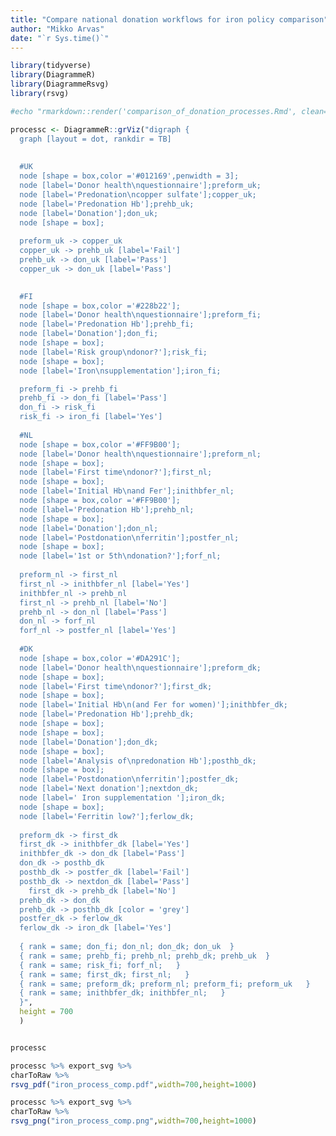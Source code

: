 ```yaml
---
title: "Compare national donation workflows for iron policy comparison"
author: "Mikko Arvas"
date: "`r Sys.time()`"
---
```


```r
library(tidyverse)
library(DiagrammeR)
library(DiagrammeRsvg)
library(rsvg)

#echo "rmarkdown::render('comparison_of_donation_processes.Rmd', clean=TRUE,output_format='pdf_document',output_file='../results/comparison_of_donation_processes.pdf')" | R --slave
```


```r
processc <- DiagrammeR::grViz("digraph {
  graph [layout = dot, rankdir = TB]
  
  
  #UK
  node [shape = box,color ='#012169',penwidth = 3]; 
  node [label='Donor health\nquestionnaire'];preform_uk;
  node [label='Predonation\ncopper sulfate'];copper_uk;
  node [label='Predonation Hb'];prehb_uk;
  node [label='Donation'];don_uk;
  node [shape = box]; 
  
  preform_uk -> copper_uk
  copper_uk -> prehb_uk [label='Fail'] 
  prehb_uk -> don_uk [label='Pass']
  copper_uk -> don_uk [label='Pass']

  
  #FI
  node [shape = box,color ='#228b22']; 
  node [label='Donor health\nquestionnaire'];preform_fi;
  node [label='Predonation Hb'];prehb_fi;
  node [label='Donation'];don_fi;
  node [shape = box]; 
  node [label='Risk group\ndonor?'];risk_fi;
  node [shape = box]; 
  node [label='Iron\nsupplementation'];iron_fi;

  preform_fi -> prehb_fi
  prehb_fi -> don_fi [label='Pass']
  don_fi -> risk_fi
  risk_fi -> iron_fi [label='Yes']
  
  #NL
  node [shape = box,color ='#FF9B00']; 
  node [label='Donor health\nquestionnaire'];preform_nl;
  node [shape = box]; 
  node [label='First time\ndonor?'];first_nl;
  node [shape = box]; 
  node [label='Initial Hb\nand Fer'];inithbfer_nl;
  node [shape = box,color ='#FF9B00']; 
  node [label='Predonation Hb'];prehb_nl;
  node [shape = box];
  node [label='Donation'];don_nl;
  node [label='Postdonation\nferritin'];postfer_nl;
  node [shape = box]; 
  node [label='1st or 5th\ndonation?'];forf_nl;
  
  preform_nl -> first_nl
  first_nl -> inithbfer_nl [label='Yes']
  inithbfer_nl -> prehb_nl
  first_nl -> prehb_nl [label='No']
  prehb_nl -> don_nl [label='Pass']
  don_nl -> forf_nl
  forf_nl -> postfer_nl [label='Yes']
  
  #DK
  node [shape = box,color ='#DA291C']; 
  node [label='Donor health\nquestionnaire'];preform_dk;
  node [shape = box]; 
  node [label='First time\ndonor?'];first_dk;
  node [shape = box]; 
  node [label='Initial Hb\n(and Fer for women)'];inithbfer_dk;
  node [label='Predonation Hb'];prehb_dk;
  node [shape = box];
  node [shape = box]; 
  node [label='Donation'];don_dk;
  node [shape = box]; 
  node [label='Analysis of\npredonation Hb'];posthb_dk;
  node [shape = box];
  node [label='Postdonation\nferritin'];postfer_dk;
  node [label='Next donation'];nextdon_dk;
  node [label=' Iron supplementation '];iron_dk;
  node [shape = box]; 
  node [label='Ferritin low?'];ferlow_dk;
    
  preform_dk -> first_dk
  first_dk -> inithbfer_dk [label='Yes']
  inithbfer_dk -> don_dk [label='Pass']
  don_dk -> posthb_dk
  posthb_dk -> postfer_dk [label='Fail']
  posthb_dk -> nextdon_dk [label='Pass']
    first_dk -> prehb_dk [label='No']
  prehb_dk -> don_dk
  prehb_dk -> posthb_dk [color = 'grey']
  postfer_dk -> ferlow_dk 
  ferlow_dk -> iron_dk [label='Yes']
  
  { rank = same; don_fi; don_nl; don_dk; don_uk  }
  { rank = same; prehb_fi; prehb_nl; prehb_dk; prehb_uk  }
  { rank = same; risk_fi; forf_nl;   }
  { rank = same; first_dk; first_nl;   }
  { rank = same; preform_dk; preform_nl; preform_fi; preform_uk   }
  { rank = same; inithbfer_dk; inithbfer_nl;   }
  }",
  height = 700
  )


processc
```


```r
processc %>% export_svg %>%
charToRaw %>%
rsvg_pdf("iron_process_comp.pdf",width=700,height=1000)
```


```r
processc %>% export_svg %>%
charToRaw %>%
rsvg_png("iron_process_comp.png",width=700,height=1000)
```
